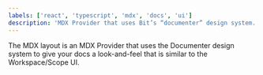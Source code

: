 ```yaml
---
labels: ['react', 'typescript', 'mdx', 'docs', 'ui']
description: 'MDX Provider that uses Bit’s “documenter” design system.'
---
```


The MDX layout is an MDX Provider that uses the Documenter design system to give your docs a look-and-feel that is similar to the Workspace/Scope UI.
